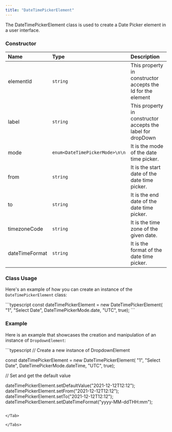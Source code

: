 ```yaml
---
title: "DateTimePickerElement"
---
```


The DateTimePickerElement class is used to create a Date Picker element in a user interface.

### Constructor

| Name           | Type                                 | Description                                                 |
| :-------------- | :------------------------------------ | :----------------------------------------------------------- |
| elementId      | `string`                             | This property in constructor accepts the Id for the element |
| label          | `string`                             | This property in constructor accepts the label for dropDown |
| mode           | `enum<DateTimePickerMode>\n\n` | It is the mode of the date time picker.                     |
| from           | `string`                             | It is the start date of the date time picker.               |
| to             | `string`                             | It is the end date of the date time picker.                 |
| timezoneCode   | `string`                             | It is the time zone of the given date.                      |
| dateTimeFormat | `string`                             | It is the format of the date time picker.                   |

### Class Usage

Here's an example of how you can create an instance of the `DateTimePickerElement` class:

<Tabs>
<Tab title="TypeScript">
```typescript
const dateTimePickerElement = new DateTimePickerElement(
  "1",
  "Select Date",
  DateTimePickerMode.date,
  "UTC",
  true);
```

</Tab>

</Tabs>

### Example

Here is an example that showcases the creation and manipulation of an instance of `DropdownElement`:

<Tabs>
<Tab title="TypeScript">
```typescript
// Create a new instance of DropdownElement

const dateTimePickerElement = new DateTimePickerElement(
  "1",
  "Select Date",
  DateTimePickerMode.dateTime,
  "UTC",
  true);

// Set and get the default value

dateTimePickerElement.setDefaultValue("2021-12-12T12:12");
dateTimePickerElement.setFrom("2021-12-12T12:12");
dateTimePickerElement.setTo("2021-12-12T12:12");
dateTimePickerElement.setDateTimeFormat("yyyy-MM-ddTHH:mm");
```

</Tab>

</Tabs>
